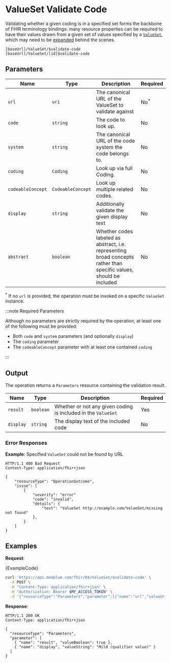 

# ValueSet Validate Code

Validating whether a given coding is in a specified set forms the backbone of FHIR terminology bindings: many resource
properties can be required to have their values drawn from a given set of values specified by a [`ValueSet`](/docs/api/fhir/resources/valueset),
which may need to be [expanded](/docs/api/fhir/operations/valueset-expand) behind the scenes.

```
[baseUrl]/ValueSet/$validate-code
[baseUrl]/ValueSet/[id]$validate-code
```

## Parameters

| Name              | Type              | Description                                                                                                         | Required        |
| ----------------- | ----------------- | ------------------------------------------------------------------------------------------------------------------- | --------------- |
| `url`             | `uri`             | The canonical URL of the ValueSet to validate against                                                               | No<sup>\*</sup> |
| `code`            | `string`          | The code to look up.                                                                                                | No              |
| `system`          | `string`          | The canonical URL of the code system the code belongs to.                                                           | No              |
| `coding`          | `Coding`          | Look up via full Coding.                                                                                            | No              |
| `codeableConcept` | `CodeableConcept` | Look up multiple related codes.                                                                                     | No              |
| `display`         | `string`          | Additionally validate the given display text                                                                        | No              |
| `abstract`        | `boolean`         | Whether codes labeled as abstract, i.e. representing broad concepts rather than specific values, should be included | No              |

<sup>*</sup> If no `url` is provided, the operation must be invoked on a specific `ValueSet` instance.

:::note Required Parameters

Although no parameters are strictly required by the operation, at least one of the following must be provided:

- Both `code` and `system` parameters (and optionally `display`)
- The `coding` parameter
- The `codeableConcept` parameter with at least one contained `coding`

:::

## Output

The operation returns a `Parameters` resource containing the validation result.

| Name      | Type      | Description                                                   | Required |
| --------- | --------- | ------------------------------------------------------------- | -------- |
| `result`  | `boolean` | Whether or not any given coding is included in the `ValueSet` | Yes      |
| `display` | `string`  | The display text of the included code                         | No       |

### Error Responses

**Example**: Specified `ValueSet` could not be found by URL

```http
HTTP/1.1 400 Bad Request
Content-Type: application/fhir+json

{
    "resourceType": "OperationOutcome",
    "issue": [
        {
            "severity": "error"
            "code": "invalid",
            "details": {
                "text": "ValueSet http://example.com/ValueSet/missing not found"
            },
        }
    ]
}
```

## Examples

**Request**:

<Tabs>
  <TabItem value="ts" label="TypeScript">
    <MedplumCodeBlock language="ts" selectBlocks="request">
      {ExampleCode}
    </MedplumCodeBlock>
  </TabItem>
  <TabItem value="curl" label="cURL">

```bash
curl 'https://api.medplum.com/fhir/R4/ValueSet/$validate-code' \
  -X POST \
  -H "Content-Type: application/fhir+json" \
  -H "Authorization: Bearer $MY_ACCESS_TOKEN" \
  -d '{"resourceType":"Parameters","parameter":[{"name":"url","valueUri":"http://hl7.org/fhir/ValueSet/condition-severity"},{"name":"coding","valueCoding":{"system":"http://snomed.info/sct","code":"255604002"}}]}'
```

  </TabItem>
</Tabs>

**Response**:

```http
HTTP/1.1 200 OK
Content-Type: application/fhir+json

{
  "resourceType": "Parameters",
  "parameter": [
    { "name": "result", "valueBoolean": true },
    { "name": "display", "valueString": "Mild (qualifier value)" }
  ]
}
```
